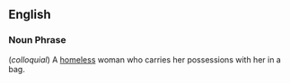 ==English==

===Noun Phrase===
(''colloquial'') A [[homeless]] woman who carries her possessions with her in a bag.